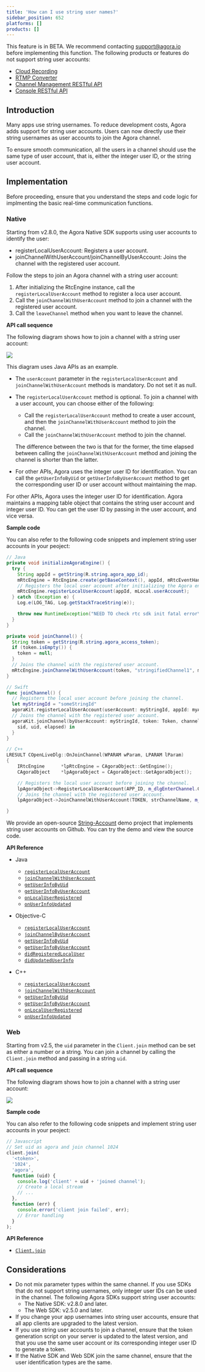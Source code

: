 ```yaml
---
title: 'How can I use string user names?'
sidebar_position: 652
platforms: []
products: []
---
```


This feature is in BETA. We recommend contacting support@agora.io before implementing this function. The following products or features do not support string user accounts:
- [Cloud Recording](/cloud-recording/overview/product-overview)
- <a href="/en/3.x/interactive-live-streaming/advanced-features/media-push#api-reference?platform=android">RTMP Converter</a >
- <a href="/en/3.x/video-calling/reference/channel-management-rest-api">Channel Management RESTful API</a >
- <a href="/en/3.x/video-calling/reference/agora-console-rest-api">Console RESTful API</a >

## Introduction

Many apps use string usernames. To reduce development costs, Agora adds support for string user accounts. Users can now directly use their string usernames as user accounts to join the Agora channel.

To ensure smooth communication, all the users in a channel should use the same type of user account, that is, either the integer user ID, or the string user account.

## Implementation

Before proceeding, ensure that you understand the steps and code logic for implmenting the basic real-time communication functions.

### Native

Starting from v2.8.0, the Agora Native SDK supports using user accounts to identify the user:

- registerLocalUserAccount: Registers a user account.
- joinChannelWithUserAccount/joinChannelByUserAccount: Joins the channel with the registered user account.

Follow the steps to join an Agora channel with a string user account:

1. After initializing the RtcEngine instance, call the `registerLocalUserAccount` method to register a loca user account.
2. Call the `joinChannelWithUserAccount` method to join a channel with the registered user account.
3. Call the `leaveChannel` method when you want to leave the channel.

**API call sequence**

The following diagram shows how to join a channel with a string user account:

![](https://web-cdn.agora.io/docs-files/1568711868522)

<div class="alert note">This diagram uses Java APIs as an example. </div>

- The `userAccount` parameter in the `registerLocalUserAccount` and `joinChannelWithUserAccount` methods is mandatory. Do not set it as null.
- The `registerLocalUserAccount` method is optional. To join a channel with a user account, you can choose either of the following:

  - Call the `registerLocalUserAccount` method to create a user account, and then the `joinChannelWithUserAccount` method to join the channel.
  - Call the `joinChannelWithUserAccount` method to join the channel.

  The difference between the two is that for the former, the time elapsed between calling the `joinChannelWithUserAccount` method and joining the channel is shorter than the latter.

- For other APIs, Agora uses the integer user ID for identification. You can call the `getUserInfoByUid` or `getUserInfoByUserAccount` method to get the corresponding user ID or user account without maintaining the map.

For other APIs, Agora uses the integer user ID for identification. Agora maintains a mapping table object that contains the string user account and integer user ID. You can get the user ID by passing in the user account, and vice versa.

**Sample code**

You can also refer to the following code snippets and implement string user accounts in your peoject:

```java
// Java
private void initializeAgoraEngine() {
  try {
    String appId = getString(R.string.agora_app_id);
    mRtcEngine = RtcEngine.create(getBaseContext(), appId, mRtcEventHandler);
    // Registers the local user account after initializing the Agora engine and before joining the channel.
    mRtcEngine.registerLocalUserAccount(appId, mLocal.userAccount);
  } catch (Exception e) {
    Log.e(LOG_TAG, Log.getStackTraceString(e));

    throw new RuntimeException("NEED TO check rtc sdk init fatal error\n" + Log.getStackTraceString(e));
  }
}

private void joinChannel() {
  String token = getString(R.string.agora_access_token);
  if (token.isEmpty()) {
    token = null;
  }
  // Joins the channel with the registered user account.
  mRtcEngine.joinChannelWithUserAccount(token, "stringifiedChannel1", mLocal.userAccount);
}
```

```swift
// Swift
func joinChannel() {
  // Registers the local user account before joining the channel.
  let myStringId = "someStringId"
  agoraKit.registerLocalUserAccount(userAccount: myStringId, appId: myAppId)
  // Joins the channel with the registered user account.
  agoraKit.joinChannel(byUserAccount: myStringId, token: Token, channelId: "demoChannel1") {
    sid, uid, elapsed) in
  }
}
```

```cpp
// C++
LRESULT COpenLiveDlg::OnJoinChannel(WPARAM wParam, LPARAM lParam)
{
	IRtcEngine		*lpRtcEngine = CAgoraObject::GetEngine();
	CAgoraObject	*lpAgoraObject = CAgoraObject::GetAgoraObject();

	// Registers the local user account before joining the channel.
	lpAgoraObject->RegisterLocalUserAccount(APP_ID, m_dlgEnterChannel.GetStringUid());
	// Joins the channel with the registered user account.
	lpAgoraObject->JoinChannelWithUserAccount(TOKEN, strChannelName, m_dlgEnterChannel.GetStringUid());

}
```

We provide an open-source [String-Account](https://github.com/AgoraIO/Advanced-Video/tree/dev/backup/String-Account) demo project that implements string user accounts on Github. You can try the demo and view the source code.

**API Reference**

- Java

  - [`registerLocalUserAccount`](./API%20Reference/java/classio_1_1agora_1_1rtc_1_1_rtc_engine.html#aa37ea6307e4d1513c0031084c16c9acb)
  - [`joinChannelWithUserAccount`](./API%20Reference/java/classio_1_1agora_1_1rtc_1_1_rtc_engine.html#a310dbe072dcaec3892c4817cafd0dd88)
  - [`getUserInfoByUid`](./API%20Reference/java/classio_1_1agora_1_1rtc_1_1_rtc_engine.html#a9a787b8d0784e196b08f6d0ae26ea19c)
  - [`getUserInfoByUserAccount`](./API%20Reference/java/classio_1_1agora_1_1rtc_1_1_rtc_engine.html#afd4119e2d9cc360a2b99eef56f74ae22)
  - [`onLocalUserRegistered`](./API%20Reference/java/classio_1_1agora_1_1rtc_1_1_i_rtc_engine_event_handler.html#aca1987909703d84c912e2f1e7f64fb0b)
  - [`onUserInfoUpdated`](./API%20Reference/java/classio_1_1agora_1_1rtc_1_1_i_rtc_engine_event_handler.html#aa3e9ead25f7999272d5700c427b2cb3d)

- Objective-C

  - [`registerLocalUserAccount`](./API%20Reference/oc/Classes/AgoraRtcEngineKit.html#//api/name/registerLocalUserAccount:appId:)
  - [`joinChannelByUserAccount`](./API%20Reference/oc/Classes/AgoraRtcEngineKit.html#//api/name/joinChannelByUserAccount:token:channelId:joinSuccess:)
  - [`getUserInfoByUid`](./API%20Reference/oc/Classes/AgoraRtcEngineKit.html#//api/name/getUserInfoByUid:withError:)
  - [`getUserInfoByUserAccount`](./API%20Reference/oc/Classes/AgoraRtcEngineKit.html#//api/name/getUserInfoByUserAccount:withError:)
  - [`didRegisteredLocalUser`](./API%20Reference/oc/Protocols/AgoraRtcEngineDelegate.html#//api/name/rtcEngine:didRegisteredLocalUser:withUid:)
  - [`didUpdatedUserInfo`](./API%20Reference/oc/Protocols/AgoraRtcEngineDelegate.html#//api/name/rtcEngine:didUpdatedUserInfo:withUid:)

- C++

  - [`registerLocalUserAccount`](./API%20Reference/cpp/classagora_1_1rtc_1_1_i_rtc_engine.html#a0d44b74ced4005ee86353c13186f870d)
  - [`joinChannelWithUserAccount`](./API%20Reference/cpp/classagora_1_1rtc_1_1_i_rtc_engine.html#a14f8c308c6c57c55653552b939a8527a)
  - [`getUserInfoByUid`](./API%20Reference/cpp/classagora_1_1rtc_1_1_i_rtc_engine.html#abf4572004e6ceb99ce0ff76a75c69d0b)
  - [`getUserInfoByUserAccount`](./API%20Reference/cpp/classagora_1_1rtc_1_1_i_rtc_engine.html#a4f75984d3c5de5f6e3e4d8bd81e3b409)
  - [`onLocalUserRegistered`](./API%20Reference/cpp/classagora_1_1rtc_1_1_i_rtc_engine_event_handler.html#a919404869f86412e1945c730e5219b20)
  - [`onUserInfoUpdated`](./API%20Reference/cpp/classagora_1_1rtc_1_1_i_rtc_engine_event_handler.html#ad086cc4d8e5555cc75a0ab264c16d5ff)

### Web

Starting from v2.5, the `uid` parameter in the `Client.join` method can be set as either a number or a string. You can join a channel by calling the `Client.join` method and passing in a string `uid`.

**API call sequence**

The following diagram shows how to join a channel with a string user account:

![](https://web-cdn.agora.io/docs-files/1568875442230)

**Sample code**

You can also refer to the following code snippets and implement string user accounts in your peoject:

```javascript
// Javascript
// Set uid as agora and join channel 1024
client.join(
  '<token>',
  '1024',
  'agora',
  function (uid) {
    console.log('client' + uid + 'joined channel');
    // Create a local stream
    // ...
  },
  function (err) {
    console.error('client join failed', err);
    // Error handling
  }
);
```

**API Reference**

- [`Client.join`](./API%20Reference/web/interfaces/agorartc.client.html#join)

## Considerations

- Do not mix parameter types within the same channel. If you use SDKs that do not support string usernames, only integer user IDs can be used in the channel. The following Agora SDKs support string user accounts:
  - The Native SDK: v2.8.0 and later.
  - The Web SDK: v2.5.0 and later.
- If you change your app usernames into string user accounts, ensure that all app clients are upgraded to the latest version.
- If you use string user accounts to join a channel, ensure that the token generation script on your server is updated to the latest version, and that you use the same user account or its corresponding integer user ID to generate a token.
- If the Native SDK and Web SDK join the same channel, ensure that the user identification types are the same.
